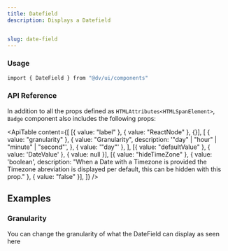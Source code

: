 ```yaml
---
title: Datefield
description: Displays a Datefield


slug: date-field
---
```


<ComponentPreview name="date-field/preview" />

### Usage

```bash
import { DateField } from "@dv/ui/components"
```





### API Reference

In addition to all the props defined as `HTMLAttributes<HTMLSpanElement>`, `Badge` component also includes the following props:

<ApiTable
  content={[
    [{ value: "label" }, { value: "ReactNode" }, {}],
    [
      { value: "granularity" },
      {
        value: "Granularity",
        description:
          '"day" | "hour" | "minute" | "second"',
      },
      { value: '"day"' },
    ],
    [{ value: "defaultValue" }, { value: 'DateValue' }, { value: null }],
    [{ value: "hideTimeZone" }, { value: 'boolean', description: "When a Date with a Timezone is provided the Timezone abreviation is displayed per default, this can be hidden with this prop." }, { value: "false" }],
  ]}
/>

## Examples

### Granularity

You can change the granularity of what the DateField can display as seen here

<ComponentPreview name="date-field/granularity" />



